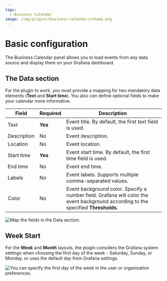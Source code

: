 ```yaml
---
tags:
  - Business Calendar
image: /img/plugins/business-calendar/schema.png
---
```



# Basic configuration

The Business Calendar panel allows you to load events from any data source and display them on your Grafana dashboard.

## The Data section

For the plugin to work, you must provide a mapping for two mandatory data elements (**Text** and **Start time**). You also can define optional fields to make your calendar more informative.

| Field       | Required | Description                                                                                                                        |
| ----------- | -------- | ---------------------------------------------------------------------------------------------------------------------------------- |
| Text        | **Yes**  | Event title. By default, the first text field is used.                                                                             |
| Description | No       | Event description.                                                                                                                 |
| Location    | No       | Event location.                                                                                                                    |
| Start time  | **Yes**  | Event start time. By default, the first time field is used.                                                                        |
| End time    | No       | Event end time.                                                                                                                    |
| Labels      | No       | Event labels. Supports multiple comma-separated values.                                                                            |
| Color       | No       | Event background color. Specify a number field. Grafana will color the event background according to the specified **Thresholds**. |

<Image
  title="Map the fields in the Data section."
  src="/img/plugins/business-calendar/calendar-data.png"
/>

## Week Start

For the **Week** and **Month** layouts, the plugin considers the Grafana system settings when choosing the first day of the week - Saturday, Sunday, or Monday, or uses the default day from Grafana settings.

<Image
  title="You can specify the first day of the week in the user or organization preferences."
  src="/img/plugins/business-calendar/week-start.png"
/>
